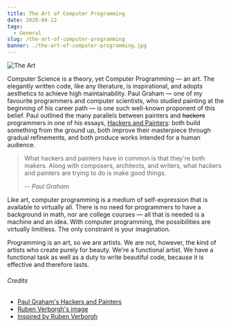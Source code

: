 ```yaml
---
title: The Art of Computer Programming
date: 2020-04-22
tags:
  - General
slug: /the-art-of-computer-programming
banner: ./the-art-of-computer-programming.jpg
---
```


![The Art](./the-art-of-computer-programming.jpg)

Computer Science is a theory, yet Computer Programming — an art. The elegantly written code, like any literature, is inspirational, and adopts aesthetics to achieve high maintainability. Paul Graham — one of my favourite programmers and computer scientists, who studied painting at the beginning of his career path — is one such well-known proponent of this belief. Paul outlined the many parallels between painters and ~~hackers~~ programmers in one of his essays, <a href="http://www.paulgraham.com/hp.html" target="_blank">Hackers and Painters</a>: both build something from the ground up, both improve their masterpiece through gradual refinements, and both produce works intended for a human audience.

> What hackers and painters have in common is that they're both makers. Along with composers, architects, and writers, what hackers and painters are trying to do is make good things.
>
> -- <cite>Paul Graham</cite>

Like art, computer programming is a medium of self-expression that is available to virtually all. There is no need for programmers to have a background in math, nor are college courses — all that is needed is a machine and an idea. With computer programming, the possibilities are virtually limitless. The only constraint is your imagination.

Programming is an art, so we are artists. We are not, however, the kind of artists who create purely for beauty. We're a functional artist. We have a functional task as well as a duty to write beautiful code, because it is effective and therefore lasts.

###### Credits

- [Paul Graham's Hackers and Painters](http://www.paulgraham.com/hp.html)
- [Ruben Verborgh's image](https://ruben.verborgh.org/images/blog/programming-art.jpg)
- [Inspired by Ruben Verborgh](https://ruben.verborgh.org/blog/)
